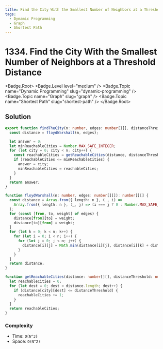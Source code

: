 ```yaml
---
title: Find the City With the Smallest Number of Neighbors at a Threshold Distance
tags:
  - Dynamic Programming
  - Graph
  - Shortest Path
---
```


# 1334. Find the City With the Smallest Number of Neighbors at a Threshold Distance

<Badge.Root>
  <Badge.Level level="medium" />
  <Badge.Topic name="Dynamic Programming" slug="dynamic-programming" />
  <Badge.Topic name="Graph" slug="graph" />
  <Badge.Topic name="Shortest Path" slug="shortest-path" />
</Badge.Root>

## Solution

```typescript filename="solution.ts" copy
export function findTheCity(n: number, edges: number[][], distanceThreshold: number): number {
  const distance = floydWarshall(n, edges);

  let answer = 0;
  let minReachableCities = Number.MAX_SAFE_INTEGER;
  for (let city = 0; city < n; city++) {
    const reachableCities = getReachableCities(distance, distanceThreshold, city);
    if (reachableCities <= minReachableCities) {
      answer = city;
      minReachableCities = reachableCities;
    }
  }
  return answer;
}

function floydWarshall(n: number, edges: number[][]): number[][] {
  const distance = Array.from({ length: n }, (_, i) =>
    Array.from({ length: n }, (_, j) => (i === j ? 0 : Number.MAX_SAFE_INTEGER)),
  );
  for (const [from, to, weight] of edges) {
    distance[from][to] = weight;
    distance[to][from] = weight;
  }
  for (let k = 0; k < n; k++) {
    for (let i = 0; i < n; i++) {
      for (let j = 0; j < n; j++) {
        distance[i][j] = Math.min(distance[i][j], distance[i][k] + distance[k][j]);
      }
    }
  }
  return distance;
}

function getReachableCities(distance: number[][], distanceThreshold: number, city: number) {
  let reachableCities = 0;
  for (let dest = 0; dest < distance.length; dest++) {
    if (distance[city][dest] <= distanceThreshold) {
      reachableCities += 1;
    }
  }
  return reachableCities;
}
```

### Complexity

- Time: `O(N^3)`
- Space: `O(N^2)`

<ProblemLink
  codingSite="leetcode"
  href="https://leetcode.com/problems/find-the-city-with-the-smallest-number-of-neighbors-at-a-threshold-distance"
  title="Find the City With the Smallest Number of Neighbors at a Threshold Distance"
/>

